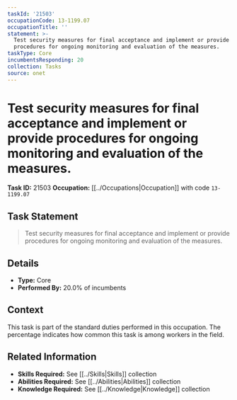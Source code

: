 ```yaml
---
taskId: '21503'
occupationCode: 13-1199.07
occupationTitle: ''
statement: >-
  Test security measures for final acceptance and implement or provide
  procedures for ongoing monitoring and evaluation of the measures.
taskType: Core
incumbentsResponding: 20
collection: Tasks
source: onet
---
```

# Test security measures for final acceptance and implement or provide procedures for ongoing monitoring and evaluation of the measures.

**Task ID:** 21503
**Occupation:** [[../Occupations|Occupation]] with code `13-1199.07`

## Task Statement

> Test security measures for final acceptance and implement or provide procedures for ongoing monitoring and evaluation of the measures.

## Details

- **Type:** Core
- **Performed By:** 20.0% of incumbents

## Context

This task is part of the standard duties performed in this occupation. The percentage indicates how common this task is among workers in the field.

## Related Information

- **Skills Required:** See [[../Skills|Skills]] collection
- **Abilities Required:** See [[../Abilities|Abilities]] collection
- **Knowledge Required:** See [[../Knowledge|Knowledge]] collection
